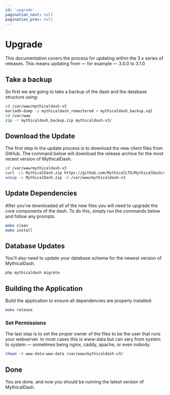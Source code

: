 ```yaml
---
id: 'upgrade'
pagination_next: null
pagination_prev: null
---
```

# Upgrade

This documentation covers the process for updating within the 3.x series of releases. This means updating from — for example — 3.0.0 to 3.1.0

## Take a backup
So first we are going to take a backup of the dash and the database structure using:
```bash
cd /var/www/mythicaldash-v3
mariadb-dump -p mythicaldash_remastered > mythicaldash_backup.sql
cd /var/www
zip -r mythicaldash_backup.zip mythicaldash-v3/
```

## Download the Update
The first step in the update process is to download the new client files from GitHub. The command below will download the release archive for the most recent version of MythicalDash.
```bash
cd /var/www/mythicaldash-v3
curl -Lo MythicalDash.zip https://github.com/MythicalLTD/MythicalDash/releases/latest/download/MythicalDash.zip
unzip -o MythicalDash.zip -d /var/www/mythicaldash-v3
```

## Update Dependencies
After you've downloaded all of the new files you will need to upgrade the core components of the dash. To do this, simply run the commands below and follow any prompts.
```bash
make clean
make install
```

## Database Updates
You'll also need to update your database schema for the newest version of MythicalDash.
```bash
php mythicaldash migrate
```


## Building the Application

Build the application to ensure all dependencies are properly installed:
```bash
make release
```

### Set Permissions
The last step is to set the proper owner of the files to be the user that runs your webserver. In most cases this is www-data but can vary from system to system — sometimes being nginx, caddy, apache, or even nobody.
```bash
chown -R www-data:www-data /var/www/mythicaldash-v3/
```

## Done
You are done, and now you should be running the latest version of MythicalDash.
